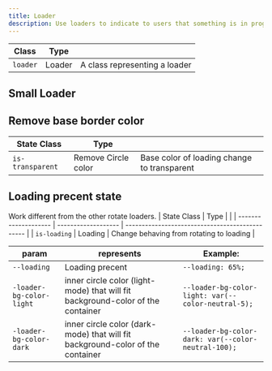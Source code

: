```yaml
---
title: Loader
description: Use loaders to indicate to users that something is in progress and still needs to complete.
---
```


| Class            | Type    |                                                 |
| ---------------- | ------- | ----------------------------------------------- |
| `loader`         | Loader  | A class representing a loader                   |

<Preview center>
  <div class="loader"></div>
</Preview>

## Small Loader

<Preview center>
    <div class="loader is-small"></div>
</Preview>

## Remove base border color

| State Class          | Type                |                                                 |
| -------------------- | ------------------- | ----------------------------------------------- |
| `is-transparent`     | Remove Circle color | Base color of loading change to transparent     |

<Preview center>
    <div class="loader is-transparent"></div>
</Preview>

## Loading precent state
Work different from the other rotate loaders.
| State Class          | Type                |                                                 |
| -------------------- | ------------------- | ----------------------------------------------- |
| `is-loading`         | Loading             | Change behaving from rotating to loading        |

| param                         | represents                                                                       | Example:                                           |
| ----------------------------- | -------------------------------------------------------------------------------- | -------------------------------------------------- |
| `--loading`                   | Loading precent                                                                  | `--loading: 65%;`                                  |
| `-loader-bg-color-light`      | inner circle color (light-mode) that will fit background-color of the container  | `--loader-bg-color-light: var(--color-neutral-5);` |
| `-loader-bg-color-dark`       | inner circle color (dark-mode) that will fit background-color of the container   | `--loader-bg-color-dark: var(--color-neutral-100);`|

<Preview center>
    <div class="loader is-loading" style="--loading:65%; --loader-bg-color-light:var(--color-neutral-5); --loader-bg-color-dark:var(--color-neutral-100);"></div>
</Preview>

